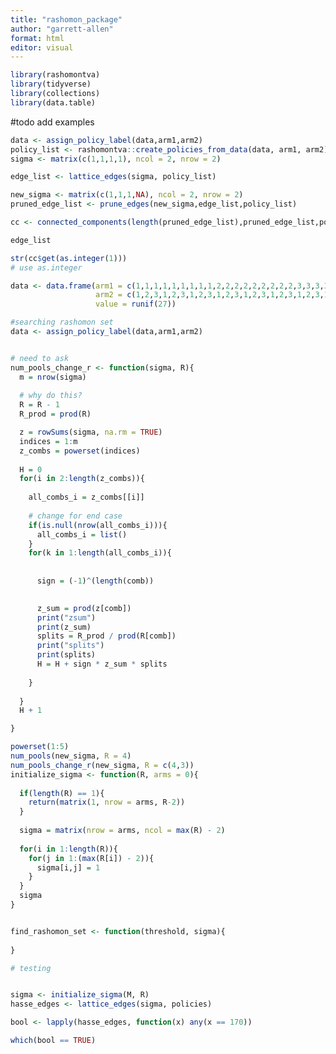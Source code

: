 ```yaml
---
title: "rashomon_package"
author: "garrett-allen"
format: html
editor: visual
---
```


```r
library(rashomontva)
library(tidyverse)
library(collections)
library(data.table)
```

#todo add examples

```r

data <- assign_policy_label(data,arm1,arm2)
policy_list <- rashomontva::create_policies_from_data(data, arm1, arm2)
sigma <- matrix(c(1,1,1,1), ncol = 2, nrow = 2)

edge_list <- lattice_edges(sigma, policy_list)

new_sigma <- matrix(c(1,1,1,NA), ncol = 2, nrow = 2)
pruned_edge_list <- prune_edges(new_sigma,edge_list,policy_list)

cc <- connected_components(length(pruned_edge_list),pruned_edge_list,policy_list)

edge_list

str(cc$get(as.integer(1)))
# use as.integer


```

```r
data <- data.frame(arm1 = c(1,1,1,1,1,1,1,1,1,2,2,2,2,2,2,2,2,2,3,3,3,3,3,3,3,3,3),
                   arm2 = c(1,2,3,1,2,3,1,2,3,1,2,3,1,2,3,1,2,3,1,2,3,1,2,3,1,2,3),
                   value = runif(27))

#searching rashomon set
data <- assign_policy_label(data,arm1,arm2)


# need to ask 
num_pools_change_r <- function(sigma, R){
  m = nrow(sigma)
  
  # why do this?
  R = R - 1
  R_prod = prod(R)

  z = rowSums(sigma, na.rm = TRUE)
  indices = 1:m
  z_combs = powerset(indices)
  
  H = 0 
  for(i in 2:length(z_combs)){
    
    all_combs_i = z_combs[[i]]
    
    # change for end case
    if(is.null(nrow(all_combs_i))){
      all_combs_i = list()
    }
    for(k in 1:length(all_combs_i)){
      
  
      sign = (-1)^(length(comb))
      

      z_sum = prod(z[comb])
      print("zsum")
      print(z_sum)
      splits = R_prod / prod(R[comb])
      print("splits")
      print(splits)
      H = H + sign * z_sum * splits
    
    }
    
  }
  H + 1

}

powerset(1:5)
num_pools(new_sigma, R = 4)
num_pools_change_r(new_sigma, R = c(4,3))
initialize_sigma <- function(R, arms = 0){
  
  if(length(R) == 1){
    return(matrix(1, nrow = arms, R-2))
  }
  
  sigma = matrix(nrow = arms, ncol = max(R) - 2)
  
  for(i in 1:length(R)){
    for(j in 1:(max(R[i]) - 2)){
      sigma[i,j] = 1
    }
  }
  sigma
}


find_rashomon_set <- function(threshold, sigma){
  
}
```


```r
# testing


sigma <- initialize_sigma(M, R)
hasse_edges <- lattice_edges(sigma, policies)

bool <- lapply(hasse_edges, function(x) any(x == 170))

which(bool == TRUE)

```

